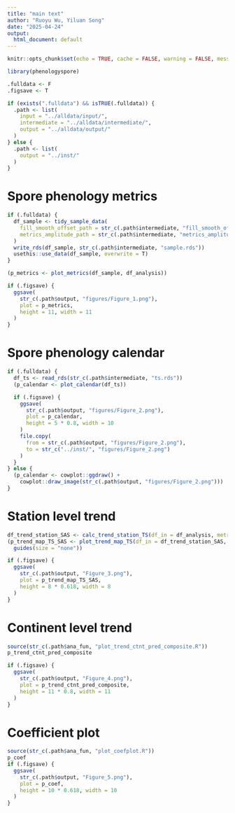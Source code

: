 ```yaml
---
title: "main text"
author: "Ruoyu Wu, Yiluan Song"
date: "2025-04-24"
output:
  html_document: default
---
```


```r
knitr::opts_chunk$set(echo = TRUE, cache = FALSE, warning = FALSE, message = FALSE, process = FALSE)

library(phenologyspore)

.fulldata <- F
.figsave <- T

if (exists(".fulldata") && isTRUE(.fulldata)) {
  .path <- list(
    input = "../alldata/input/",
    intermediate = "../alldata/intermediate/",
    output = "../alldata/output/"
  )
} else {
  .path <- list(
    output = "../inst/"
  )
}
```

# Spore phenology metrics
```r
if (.fulldata) {
  df_sample <- tidy_sample_data(
    fill_smooth_offset_path = str_c(.path$intermediate, "fill_smooth_offset.rds"),
    metrics_amplitude_path = str_c(.path$intermediate, "metrics_amplitude.rds")
  )
  write_rds(df_sample, str_c(.path$intermediate, "sample.rds"))
  usethis::use_data(df_sample, overwrite = T)
}

(p_metrics <- plot_metrics(df_sample, df_analysis))

if (.figsave) {
  ggsave(
    str_c(.path$output, "figures/Figure_1.png"),
    plot = p_metrics,
    height = 11, width = 11
  )
}
```

# Spore phenology calendar
```r
if (.fulldata) {
  df_ts <- read_rds(str_c(.path$intermediate, "ts.rds"))
  (p_calendar <- plot_calendar(df_ts))

  if (.figsave) {
    ggsave(
      str_c(.path$output, "figures/Figure_2.png"),
      plot = p_calendar,
      height = 5 * 0.8, width = 10
    )
    file.copy(
      from = str_c(.path$output, "figures/Figure_2.png"),
      to = str_c("../inst/", "figures/Figure_2.png")
    )
  }
} else {
  (p_calendar <- cowplot::ggdraw() +
    cowplot::draw_image(str_c(.path$output, "figures/Figure_2.png")))
}
```

# Station level trend
```r
df_trend_station_SAS <- calc_trend_station_TS(df_in = df_analysis, metric = "SAS", pct = 0.8)
(p_trend_map_TS_SAS <- plot_trend_map_TS(df_in = df_trend_station_SAS, metric = "SAS") +
  guides(size = "none"))

if (.figsave) {
  ggsave(
    str_c(.path$output, "Figure_3.png"),
    plot = p_trend_map_TS_SAS,
    height = 8 * 0.618, width = 8
  )
}
```

# Continent level trend
```r
source(str_c(.path$ana_fun, "plot_trend_ctnt_pred_composite.R"))
p_trend_ctnt_pred_composite

if (.figsave) {
  ggsave(
    str_c(.path$output, "Figure_4.png"),
    plot = p_trend_ctnt_pred_composite,
    height = 11 * 0.8, width = 11
  )
}
```

# Coefficient plot
```r
source(str_c(.path$ana_fun, "plot_coefplot.R"))
p_coef
if (.figsave) {
  ggsave(
    str_c(.path$output, "Figure_5.png"),
    plot = p_coef,
    height = 10 * 0.618, width = 10
  )
}
```
